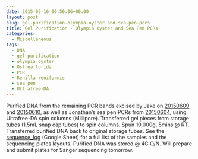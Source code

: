 ```yaml
---
date: 2015-06-16 00:50:06+00:00
layout: post
slug: gel-purification-olympia-oyster-and-sea-pen-pcrs
title: Gel Purification - Olympia Oyster and Sea Pen PCRs
categories:
  - Miscellaneous
tags:
  - DNA
  - gel purification
  - olympia oyster
  - Ostrea lurida
  - PCR
  - Renilla reniformis
  - sea pen
  - Ultrafree-DA
---
```


Purified DNA from the remaining PCR bands excised by Jake on [20150609](https://heareresearch.blogspot.com/2015/06/6-9-2015-flanking-primer-trial-pcr.html) and [20150610](http://heareresearch.blogspot.com/2015/06/6-10-2015-flanking-primer-pcr-pt-2.html), as well as Jonathan's sea pen PCRs from [20150604](http://genefish.wikispaces.com/Jonathan%27s+Notebook), using Ultrafree-DA spin columns (Millipore). Transferred gel pieces from storage tubes (1.5mL snap cap tubes) to spin columns. Spun 10,000g, 5mins @ RT. Transferred purified DNA back to original storage tubes. See the [sequence_log](https://docs.google.com/spreadsheet/ccc?key=0AtV_gF766XZAcHljOFBWd3pLTUJwbUxkdkg1OGdCY3c&usp=sharing) (Google Sheet) for a full list of the samples and the sequencing plates layouts. Purified DNA was stored @ 4C O/N. Will prepare and submit plates for Sanger sequencing tomorrow.
